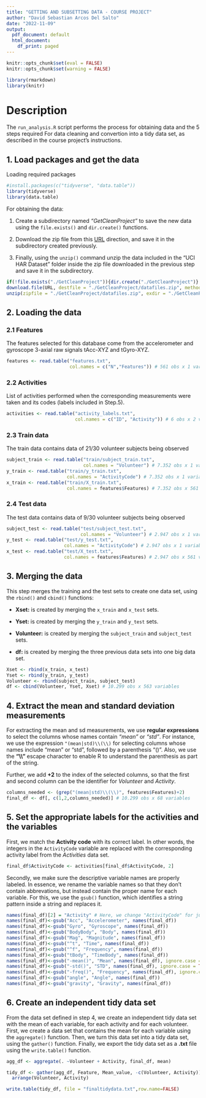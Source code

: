 ---
title: "GETTING AND SUBSETTING DATA - COURSE PROJECT"
author: "David Sebastian Arcos Del Salto"
date: "2022-11-09"
output:
  pdf_document: default
  html_document:
    df_print: paged
---
```{r setup, include=FALSE}
knitr::opts_chunk$set(eval = FALSE)
knitr::opts_chunk$set(warning = FALSE)

library(rmarkdown)
library(knitr)

```

# Description

The `run_analysis.R` script performs the process for obtaining data and the 5 steps required For data cleaning and convertion into a tidy data set, as described in the course project’s instructions.

## 1. Load packages and get the data

Loading required packages

```{r, include=TRUE, echo=TRUE, eval=FALSE}
#install.packages(c("tidyverse", "data.table")) 
library(tidyverse) 
library(data.table)
```

For obtaining the data: 

1. Create a subdirectory named *"GetCleanProject"* to save the new data using the `file.exists()` and `dir.create()` functions.

2. Download the zip file from this [URL](https://d396qusza40orc.cloudfront.net/getdata%2Fprojectfiles%2FUCI%20HAR%20Dataset.zip) direction, and save it in the subdirectory created previously. 

3. Finally, using the `unzip()` command unzip the data included in the "UCI HAR Dataset" folder inside the zip file downloaded in the previous step and save it in the subdirectory.

```{r, include=TRUE, echo=TRUE, eval=FALSE}
if(!file.exists("./GetCleanProject")){dir.create("./GetCleanProject")}
download.file(URL, destfile = "./GetCleanProject/datafiles.zip", method = "curl")
unzip(zipfile = "./GetCleanProject/datafiles.zip", exdir = "./GetCleanProject")
```

## 2. Loading the data

### 2.1 Features

The features selected for this database come from the accelerometer and gyroscope 3-axial raw signals tAcc-XYZ and tGyro-XYZ.
```{r, include=TRUE, echo=TRUE, eval=FALSE}
features <- read.table("features.txt", 
                       col.names = c("N","Features")) # 561 obs x 1 variables
```

### 2.2 Activities

List of activities performed when the corresponding measurements were taken and its codes (labels included in Step.5).
```{r, include=TRUE, echo=TRUE, eval=FALSE}
activities <- read.table("activity_labels.txt", 
                         col.names = c("ID", "Activity")) # 6 obs x 2 variables
```

### 2.3 Train data

The train data contains data of 21/30 volunteer subjects being observed
```{r, include=TRUE, echo=TRUE, eval=FALSE}
subject_train <- read.table("train/subject_train.txt", 
                            col.names = "Volunteer") # 7.352 obs x 1 variable
y_train <- read.table("train/y_train.txt", 
                      col.names = "ActivityCode") # 7.352 obs x 1 variable
x_train <- read.table("train/X_train.txt", 
                      col.names = features$Features) # 7.352 obs x 561 variable
```

### 2.4 Test data

The test data contains data of 9/30 volunteer subjects being observed
```{r, include=TRUE, echo=TRUE, eval=FALSE}
subject_test <- read.table("test/subject_test.txt", 
                           col.names = "Volunteer") # 2.947 obs x 1 variable
y_test <- read.table("test/y_test.txt", 
                     col.names = "ActivityCode") # 2.947 obs x 1 variable
x_test <- read.table("test/X_test.txt", 
                     col.names = features$Features) # 2.947 obs x 561 variables
```

## 3. Merging the data

  This step merges the training and the test sets to create one data set, using the `rbind()` and `cbind()` functions: 

+ **Xset:** is created by merging the `x_train` and `x_test` sets.

+ **Yset:** is created by merging the `y_train` and `y_test` sets.

+ **Volunteer:** is created by merging the `subject_train` and `subject_test` sets.

+ **df:** is created by merging the three previous data sets into one big data set.

```{r, include=TRUE, echo=TRUE, eval=FALSE}
Xset <- rbind(x_train, x_test)
Yset <- rbind(y_train, y_test)
Volunteer <- rbind(subject_train, subject_test)
df <- cbind(Volunteer, Yset, Xset) # 10.299 obs x 563 variables
```

## 4. Extract the mean and standard deviation measurements

For extracting the mean and sd measurements, we use **regular expressions** to select the columns whose names contain *"mean"* or *"std"*. For instance, we use the expression `"(mean|std)\\(\\)` for selecting columns whose names include "mean" or "std", followed by a parenthesis "()". Also, we use the **"\\\\"** escape character to enable R to understand the parenthesis as part of the string. 

Further, we add **+2** to the index of the selected columns, so that the first and second column can be the identifier for *Volunteer* and *Activity*.  

```{r, include=TRUE, echo=TRUE, eval=FALSE}
columns_needed <- (grep("(mean|std)\\(\\)", features$Features)+2)
final_df <- df[, c(1,2,columns_needed)] # 10.299 obs x 68 variables
```

## 5. Set the appropriate labels for the activities and the variables

First, we match the **Activity code** with its correct label. In other words, the integers in the `ActivityCode` variable are replaced with the corresponding activity label from the *Activities* data set.

```{r, include=TRUE, echo=TRUE, eval=FALSE}
final_df$ActivityCode <- activities[final_df$ActivityCode, 2]
```

Secondly, we make sure the descriptive variable names are properly labeled. In essence, we rename the variable names so that they don't contain abbrevations, but instead contain the proper name for each variable. For this, we use the `gsub()` function, which identifies a string pattern inside a string and replaces it.   

```{r, include=TRUE, echo=TRUE, eval=FALSE}
names(final_df)[2] = "Activity" # Here, we change "ActivityCode" for just "Activity"
names(final_df)<-gsub("Acc", "Accelerometer", names(final_df))
names(final_df)<-gsub("Gyro", "Gyroscope", names(final_df))
names(final_df)<-gsub("BodyBody", "Body", names(final_df))
names(final_df)<-gsub("Mag", "Magnitude", names(final_df))
names(final_df)<-gsub("^t", "Time", names(final_df))
names(final_df)<-gsub("^f", "Frequency", names(final_df))
names(final_df)<-gsub("tBody", "TimeBody", names(final_df))
names(final_df)<-gsub("-mean()", "Mean", names(final_df), ignore.case = TRUE)
names(final_df)<-gsub("-std()", "STD", names(final_df), ignore.case = TRUE)
names(final_df)<-gsub("-freq()", "Frequency", names(final_df), ignore.case = TRUE)
names(final_df)<-gsub("angle", "Angle", names(final_df))
names(final_df)<-gsub("gravity", "Gravity", names(final_df))
```

## 6. Create an independent tidy data set

From the data set defined in step 4, we create an independent tidy data set with the mean of each variable, for each activity and for each volunteer. First, we create a data set that contains the mean for each variable using the `aggregate()` function. Then, we turn this data set into a tidy data set, using the `gather()` function. Finally, we export the tidy data set as a **.txt** file using the `write.table()` function.  

```{r, include=TRUE, echo=TRUE, eval=FALSE}
agg_df <- aggregate(. ~Volunteer + Activity, final_df, mean)

tidy_df <- gather(agg_df, Feature, Mean_value, -c(Volunteer, Activity)) %>% 
  arrange(Volunteer, Activity) 

write.table(tidy_df, file = "finaltidydata.txt",row.name=FALSE)

```